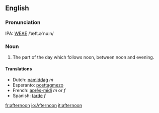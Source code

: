 ==English==
===Pronunciation===
IPA: [[WEAE]] /ˈæft.ɚˈnuːn/

===Noun===
# The part of the day which follows noon, between noon and  evening.


====Translations====
*Dutch: [[namiddag]] ''m''
*Esperanto: [[posttagmezo]]
*French: [[après-midi]] ''m'' or ''f''
*Spanish: [[tarde]] ''f''

[[fr:afternoon]]
[[io:Afternoon]]
[[it:afternoon]]